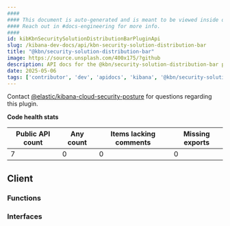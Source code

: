 ```yaml
---
####
#### This document is auto-generated and is meant to be viewed inside our experimental, new docs system.
#### Reach out in #docs-engineering for more info.
####
id: kibKbnSecuritySolutionDistributionBarPluginApi
slug: /kibana-dev-docs/api/kbn-security-solution-distribution-bar
title: "@kbn/security-solution-distribution-bar"
image: https://source.unsplash.com/400x175/?github
description: API docs for the @kbn/security-solution-distribution-bar plugin
date: 2025-05-06
tags: ['contributor', 'dev', 'apidocs', 'kibana', '@kbn/security-solution-distribution-bar']
---
```




Contact [@elastic/kibana-cloud-security-posture](https://github.com/orgs/elastic/teams/kibana-cloud-security-posture) for questions regarding this plugin.

**Code health stats**

| Public API count  | Any count | Items lacking comments | Missing exports |
|-------------------|-----------|------------------------|-----------------|
| 7 | 0 | 0 | 0 |

## Client

### Functions
<DocDefinitionList data={kbnSecuritySolutionDistributionBarObj.client.functions}/>

### Interfaces
<DocDefinitionList data={kbnSecuritySolutionDistributionBarObj.client.interfaces}/>

